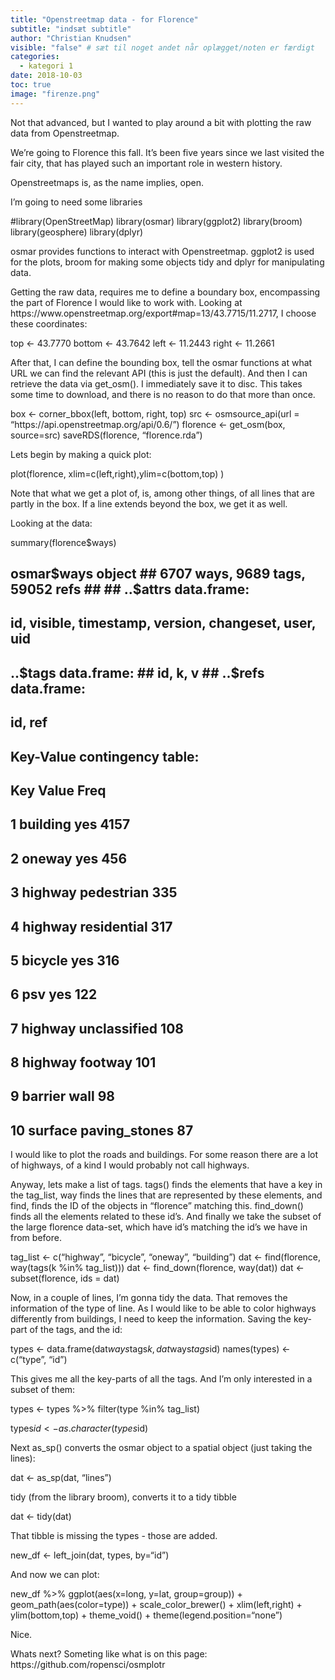 ```yaml
---
title: "Openstreetmap data - for Florence"
subtitle: "indsæt subtitle"
author: "Christian Knudsen"
visible: "false" # sæt til noget andet når oplægget/noten er færdigt
categories:
  - kategori 1
date: 2018-10-03
toc: true
image: "firenze.png"
---
```

Not that advanced, but I wanted to play around a bit with plotting the raw data from Openstreetmap.

We're going to Florence this fall. It's been five years since we last visited the fair city, that has played such an important role in western history.

Openstreetmaps is, as the name implies, open.

I'm going to need some libraries

#library(OpenStreetMap)
library(osmar)
library(ggplot2)
library(broom)
library(geosphere)
library(dplyr)


osmar provides functions to interact with Openstreetmap. ggplot2 is used for the plots, broom for making some objects tidy and dplyr for manipulating data.

Getting the raw data, requires me to define a boundary box, encompassing the part of Florence I would like to work with. Looking at https://www.openstreetmap.org/export#map=13/43.7715/11.2717, I choose these coordinates:

top <- 43.7770
bottom <- 43.7642
left <- 11.2443
right <- 11.2661


After that, I can define the bounding box, tell the osmar functions at what URL we can find the relevant API (this is just the default). And then I can retrieve the data via get_osm(). I immediately save it to disc. This takes some time to download, and there is no reason to do that more than once.

box <- corner_bbox(left, bottom, right, top)
src <- osmsource_api(url = "https://api.openstreetmap.org/api/0.6/")
florence <- get_osm(box, source=src)
saveRDS(florence, "florence.rda")


Lets begin by making a quick plot:

plot(florence, xlim=c(left,right),ylim=c(bottom,top) )


Note that what we get a plot of, is, among other things, of all lines that are partly in the box. If a line extends beyond the box, we get it as well.

Looking at the data:

summary(florence$ways)

## osmar$ways object
## 6707 ways, 9689 tags, 59052 refs 
## 
## ..$attrs data.frame: 
##     id, visible, timestamp, version, changeset, user, uid 
## ..$tags data.frame: 
##     id, k, v 
## ..$refs data.frame: 
##     id, ref 
##  
## Key-Value contingency table:
##         Key         Value Freq
## 1  building           yes 4157
## 2    oneway           yes  456
## 3   highway    pedestrian  335
## 4   highway   residential  317
## 5   bicycle           yes  316
## 6       psv           yes  122
## 7   highway  unclassified  108
## 8   highway       footway  101
## 9   barrier          wall   98
## 10  surface paving_stones   87


I would like to plot the roads and buildings. For some reason there are a lot of highways, of a kind I would probably not call highways.

Anyway, lets make a list of tags. tags() finds the elements that have a key in the tag_list, way finds the lines that are represented by these elements, and find, finds the ID of the objects in “florence” matching this.
find_down() finds all the elements related to these id's. And finally we take the subset of the large florence data-set, which have id's matching the id's we have in from before.

tag_list <- c("highway", "bicycle", "oneway", "building")
dat <- find(florence, way(tags(k %in% tag_list)))
dat <- find_down(florence, way(dat))
dat <- subset(florence, ids = dat)


Now, in a couple of lines, I'm gonna tidy the data. That removes the information of the type of line. As I would like to be able to color highways differently from buildings, I need to keep the information.
Saving the key-part of the tags, and the id:

types <- data.frame(dat$ways$tags$k, dat$ways$tags$id)
names(types) <- c("type", "id")


This gives me all the key-parts of all the tags. And I'm only interested in a subset of them:

types <- types %>% 
  filter(type %in% tag_list)

types$id <- as.character(types$id)


Next as_sp() converts the osmar object to a spatial object (just taking the lines):

dat <- as_sp(dat, "lines")


tidy (from the library broom), converts it to a tidy tibble

dat <- tidy(dat)


That tibble is missing the types - those are added.

new_df <- left_join(dat, types, by="id")


And now we can plot:

new_df %>% 
  ggplot(aes(x=long, y=lat, group=group)) +
  geom_path(aes(color=type)) +
  scale_color_brewer() +
    xlim(left,right) +
  ylim(bottom,top) +
  theme_void() +
theme(legend.position="none")


Nice.

Whats next? Someting like what is on this page: https://github.com/ropensci/osmplotr
